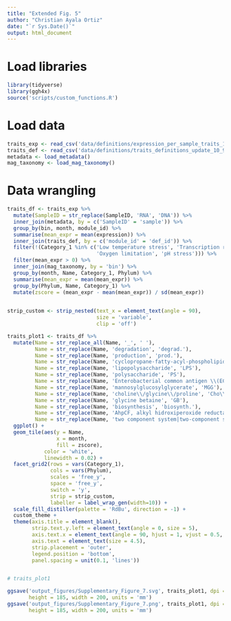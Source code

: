 ```yaml
---
title: "Extended Fig. 5"
author: "Christian Ayala Ortiz"
date: "`r Sys.Date()`"
output: html_document
---
```


# Load libraries

```r
library(tidyverse)
library(ggh4x)
source('scripts/custom_functions.R')
```

# Load data 

```r
traits_exp <- read_csv('data/definitions/expression_per_sample_traits_10-31.csv')
traits_def <- read_csv('data/definitions/traits_definitions_update_10_9.csv')
metadata <- load_metadata()
mag_taxonomy <- load_mag_taxonomy()
```

# Data wrangling

```r
traits_df <- traits_exp %>% 
  mutate(SampleID = str_replace(SampleID, 'RNA', 'DNA')) %>% 
  inner_join(metadata, by = c('SampleID' = 'sample')) %>% 
  group_by(bin, month, module_id) %>% 
  summarise(mean_expr = mean(expression)) %>% 
  inner_join(traits_def, by = c('module_id' = 'def_id')) %>% 
  filter(!(Category_1 %in% c('Low temperature stress', 'Transcription regulation',
                             'Oxygen limitation', 'pH stress'))) %>% 
  filter(mean_expr > 0) %>% 
  inner_join(mag_taxonomy, by = 'bin') %>% 
  group_by(month, Name, Category_1, Phylum) %>% 
  summarise(mean_expr = mean(mean_expr)) %>% 
  group_by(Phylum, Name, Category_1) %>% 
  mutate(zscore = (mean_expr - mean(mean_expr)) / sd(mean_expr))
  

strip_custom <- strip_nested(text_x = element_text(angle = 90),
                             size = 'variable',
                             clip = 'off')

traits_plot1 <- traits_df %>%
  mutate(Name = str_replace_all(Name, '_', ' '),
         Name = str_replace(Name, 'degradation', 'degrad.'),
         Name = str_replace(Name, 'production', 'prod.'),
         Name = str_replace(Name, 'cyclopropane-fatty-acyl-phospholipid synthase', 'CFA synthase'),
         Name = str_replace(Name, 'lipopolysaccharide', 'LPS'),
         Name = str_replace(Name, 'polysaccharide', 'PS'),
         Name = str_replace(Name, 'Enterobacterial common antigen \\(ECA\\)', 'ECA'),
         Name = str_replace(Name, 'mannosylglucosylglycerate', 'MGG'),
         Name = str_replace(Name, 'choline\\/glycine\\/proline', 'Cho\\/Gly\\/Pro'),
         Name = str_replace(Name, 'glycine betaine', 'GB'),
         Name = str_replace(Name, 'biosynthesis', 'biosynth.'),
         Name = str_replace(Name, 'AhpCF, alkyl hidroxiperoxide reductase', 'AhpCF'),
         Name = str_replace(Name, 'two component system|two-component system', 'two comp. system')) %>% 
  ggplot() +
  geom_tile(aes(y = Name,
                x = month,
                fill = zscore),
            color = 'white',
            linewidth = 0.02) +
  facet_grid2(rows = vars(Category_1),
              cols = vars(Phylum),
              scales = 'free_y',
              space = 'free_y',
              switch = 'y',
              strip = strip_custom,
              labeller = label_wrap_gen(width=10)) +
  scale_fill_distiller(palette = 'RdBu', direction = -1) +
  custom_theme +
  theme(axis.title = element_blank(),
        strip.text.y.left = element_text(angle = 0, size = 5),
        axis.text.x = element_text(angle = 90, hjust = 1, vjust = 0.5, size = 3.9),
        axis.text = element_text(size = 4.5),
        strip.placement = 'outer',
        legend.position = 'bottom',
        panel.spacing = unit(0.1, 'lines'))


# traits_plot1

ggsave('output_figures/Supplementary_Figure_7.svg', traits_plot1, dpi = 300, 
       height = 185, width = 200, units = 'mm')
ggsave('output_figures/Supplementary_Figure_7.png', traits_plot1, dpi = 300, 
       height = 185, width = 200, units = 'mm')
```



